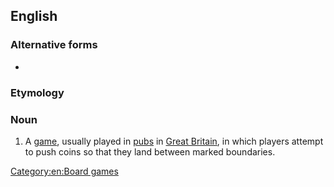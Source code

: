 ==English==
{{wikipedia|Shove ha’penny}}

===Alternative forms===
* {{l|en|shove halfpenny}}

===Etymology===
{{compound|en|shove|ha'penny}}

===Noun===
{{en-noun|-|head=[[shove]] [[ha'penny|ha’penny]]}}

# {{lb|en|British}} A [[game]], usually played in [[pub]]s in [[Great Britain]], in which players attempt to push coins so that they land between marked boundaries.

[[Category:en:Board games]]